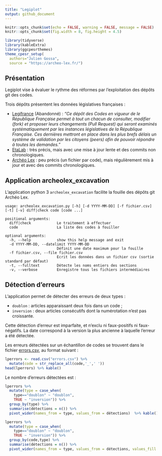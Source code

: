 ```yaml
---
title: "Legiplot"
output: github_document
---
```


```r
knitr::opts_chunk$set(echo = FALSE, warning = FALSE, message = FALSE)
knitr::opts_chunk$set(fig.width = 8, fig.height = 4.5)

library(tidyverse)
library(kableExtra)
library(ggcpesrthemes)
theme_cpesr_setup(
  authors="Julien Gossa",
  source = "https://archeo-lex.fr/")
```

## Présentation

Legiplot vise à évaluer le rythme des réformes par l'exploitation des dépôts git 
des codes.

Trois dépôts présentent les données législatives françaises : 

- [Legifrance](https://github.com/legifrance) (Abandonné) : _"Ce dépôt des Codes en vigueur de le République Française permet à tout un chacun de consulter, modifier (fork) et proposer leurs changements (Pull Request) qui seront examinés systématiquement par les instances législatives de la République Française. Ces dernières mettront en place dans les plus brefs délais un système de validation par les citoyens (peers) afin de pouvoir répondre à toutes les demandes."_ 
- [EtaLab](https://github.com/etalab/codes-juridiques-francais) : très précis, mais avec une mise à jour lente et des commits non chronologiques.
- [Archéo Lex](https://archeo-lex.fr/) : peu précis (un fichier par code), mais régulièrement mis à jour et avec des commits chronologiques. 


## Application archeolex_excavation

L'application python 3 `archeolex_excavation` facilite la fouille des dépôts git Archéo Lex.

```
usage: archeolex_excavation.py [-h] [-d YYYY-MM-DD] [-f fichier.csv] [-t] [-v] diff|check code [code ...]

positional arguments:
  diff|check            Le traitement à effectuer
  code                  La liste des codes à fouiller

optional arguments:
  -h, --help            show this help message and exit
  -d YYYY-MM-DD, --datelimit YYYY-MM-DD
                        Définit une date maximum pour la fouille
  -f fichier.csv, --file fichier.csv
                        Ecrit les données dans un fichier csv (sortie standard par défaut)
  -t, --fulltext        Détecte les noms entiers des sections
  -v, --verbose         Enregistre tous les fichiers intermédiaires
```

## Détection d'erreurs

L'application permet de détecter des erreurs de deux types :

- `doublon` : articles apparaissant deux fois dans un code ;
- `inversion` : deux articles consécutifs dont la numérotation n'est pas croissante.

Cette détection d'erreur est imparfaite, et n'exclu ni faux-positifs ni faux-négatifs. 
La date correspond à la version la plus ancienne à laquelle l'erreur a été détectée.

Les erreurs détectées sur un échantillon de codes se trouvent dans le fichier [errors.csv](errors.csv), au format suivant :

```r
lperrors <- read.csv("errors.csv") %>%
  mutate(code = str_replace_all(code,'_',' '))
head(lperrors) %>% kable()
```

Le nombre d'erreurs détectées est :

```r
lperrors %>%
  mutate(type = case_when(
    type=="doublon" ~ "doublon",
    TRUE ~ "inversion")) %>%
  group_by(type) %>%
  summarise(détections = n()) %>%
  pivot_wider(names_from = type, values_from = détections)  %>% kable()
```

```r
lperrors %>%
  mutate(type = case_when(
    type=="doublon" ~ "doublon",
    TRUE ~ "inversion")) %>%
  group_by(code,type) %>%
  summarise(détections = n()) %>%
  pivot_wider(names_from = type, values_from = détections, values_fill = 0)  %>% kable()
```
